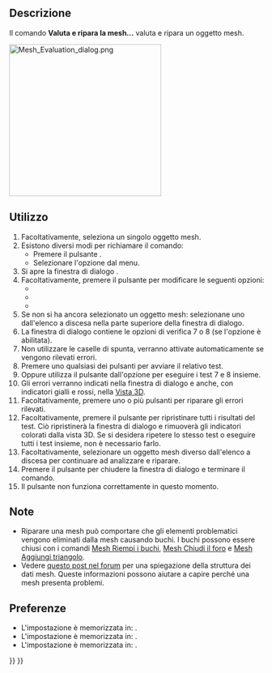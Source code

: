 <languages/>

{{Docnav/it
|[[Mesh_RemeshGmsh/it|Affinamento]]
|[[Mesh_EvaluateFacet/it|Dettagli faccia]]
|[[Mesh_Workbench|Mesh]]
|IconL=Mesh_RemeshGmsh.svg
|IconR=Mesh_EvaluateFacet.svg
|IconC=Workbench_Mesh.svg
}}

{{GuiCommand/it
|Name=Mesh_Evaluation
|Name/it=Valuta e ripara la mesh
|MenuLocation=Mesh → Analizza → Valuta e ripara la mesh...
|Workbenches=[[Mesh_Workbench/it|Mesh]]
}}

<span id="Description"></span>
==Descrizione==

Il comando '''Valuta e ripara la mesh...''' valuta e ripara un oggetto mesh.

[[Image:Mesh_Evaluation_dialog.png|300px]]
{{Caption|La finestra di dialogo Valuta e ripara la mesh con l'opzione Folds on surface abilitata}}

<span id="Usage"></span>
==Utilizzo==

# Facoltativamente, seleziona un singolo oggetto mesh.
# Esistono diversi modi per richiamare il comando:
#* Premere il pulsante {{Button|[[Image:Mesh_Evaluation.svg|16px]] [[Mesh_Evaluation|Valuta e ripara la mesh...]]}}.
#* Selezionare l'opzione {{MenuCommand|Meshes → Analizza → [[Image:Mesh_Evaluation.svg|16px]] Valuta e ripara la mesh...}} dal menu.
# Si apre la finestra di dialogo {{MenuCommand|Valuta e ripara mesh}}.
# Facoltativamente, premere il pulsante {{Button|Impostazioni...}} per modificare le seguenti opzioni:
#* {{MenuCommand|Verifica la presenza di punti non-manifold}}
#* {{MenuCommand|Verifica la presenza di pieghe sulla superficie}}
#* {{MenuCommand|Considera come degenerate solo le facce con area zero}}
# Se non si ha ancora selezionato un oggetto mesh: selezionane uno dall'elenco a discesa nella parte superiore della finestra di dialogo.
# La finestra di dialogo contiene le opzioni di verifica 7 o 8 (se l'opzione {{MenuCommand|Pieghe sulla superficie}} è abilitata).
# Non utilizzare le caselle di spunta, verranno attivate automaticamente se vengono rilevati errori.
# Premere uno qualsiasi dei pulsanti {{Button|Analizza}} per avviare il relativo test.
# Oppure utilizza il pulsante {{Button|Analizza}} dall'opzione {{MenuCommand|Tutti i test insieme}} per eseguire i test 7 e 8 insieme.
# Gli errori verranno indicati nella finestra di dialogo e anche, con indicatori gialli e rossi, nella [[Vista_3D/it|Vista 3D]].
# Facoltativamente, premere uno o più pulsanti {{Button|Ripara}} per riparare gli errori rilevati.
# Facoltativamente, premere il pulsante {{Button|Ripristina}} per ripristinare tutti i risultati del test. Ciò ripristinerà la finestra di dialogo e rimuoverà gli indicatori colorati dalla vista 3D. Se si desidera ripetere lo stesso test o eseguire tutti i test insieme, non è necessario farlo.
# Facoltativamente, selezionare un oggetto mesh diverso dall'elenco a discesa per continuare ad analizzare e riparare.
# Premere il pulsante {{Button|Chiudi}} per chiudere la finestra di dialogo e terminare il comando.
# Il pulsante {{Button|Aggiorna}} non funziona correttamente in questo momento.

<span id="Notes"></span>
==Note==

<div class="mw-translate-fuzzy">
* Riparare una mesh può comportare che gli elementi problematici vengono eliminati dalla mesh causando buchi. I buchi possono essere chiusi con i comandi [[Mesh_FillupHoles|Mesh Riempi i buchi]], [[Mesh_FillInteractiveHole|Mesh Chiudi il foro]] e [[Mesh_AddFacet|Mesh Aggiungi triangolo]].
* Vedere [https://forum.freecadweb.org/viewtopic.php?f=3&p=533252#p533252 questo post nel forum] per una spiegazione della struttura dei dati mesh. Queste informazioni possono aiutare a capire perché una mesh presenta problemi.
</div>

<span id="Preferences"></span>
==Preferenze==

* L'impostazione {{MenuCommand|Check for non-manifold points}} è memorizzata in: {{MenuCommand|Tools → Edit parameters... → BaseApp → Preferences → Mod → Mesh → Evaluation → CheckNonManifoldPoints}}.
* L'impostazione {{MenuCommand|Enable check for folds on surface}} è memorizzata in: {{MenuCommand|Tools → Edit parameters... → BaseApp → Preferences → Mod → Mesh → Evaluation → EnableFoldsCheck}}.
* L'impostazione {{MenuCommand|Only consider zero area faces as degenerated}} è memorizzata in: {{MenuCommand|Tools → Edit parameters... → BaseApp → Preferences → Mod → Mesh → Evaluation → StrictlyDegenerated}}.


{{Docnav/it
|[[Mesh_RemeshGmsh/it|Affinamento]]
|[[Mesh_EvaluateFacet/it|Dettagli faccia]]
|[[Mesh_Workbench|Mesh]]
|IconL=Mesh_RemeshGmsh.svg
|IconR=Mesh_EvaluateFacet.svg
|IconC=Workbench_Mesh.svg
}}

{{Mesh Tools navi{{#translation:}}}}
{{Userdocnavi{{#translation:}}}}
{{clear}}